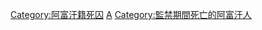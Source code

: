 [[Category:阿富汗籍死囚|Category:阿富汗籍死囚]]
[[Category:被處決的各國人|A]]
[[Category:監禁期間死亡的阿富汗人|Category:監禁期間死亡的阿富汗人]]